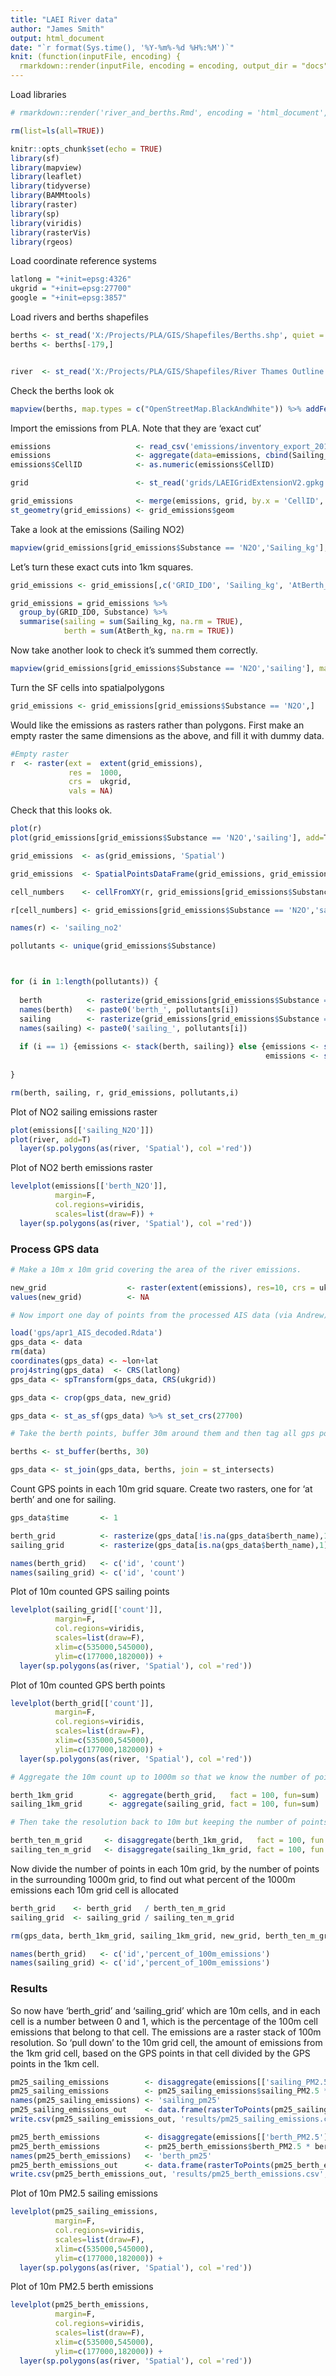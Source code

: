 ```yaml
---
title: "LAEI River data"
author: "James Smith"
output: html_document
date: "`r format(Sys.time(), '%Y-%m%-%d %H%:%M')`"
knit: (function(inputFile, encoding) {
  rmarkdown::render(inputFile, encoding = encoding, output_dir = "docs") }) 
---
```


Load libraries

```r
# rmarkdown::render('river_and_berths.Rmd', encoding = 'html_document', output_dir = "docs")

rm(list=ls(all=TRUE))

knitr::opts_chunk$set(echo = TRUE)
library(sf)
library(mapview)
library(leaflet)
library(tidyverse)
library(BAMMtools)
library(raster)
library(sp)
library(viridis)
library(rasterVis)
library(rgeos)
```

Load coordinate reference systems

```r
latlong = "+init=epsg:4326"
ukgrid = "+init=epsg:27700"
google = "+init=epsg:3857"
```

Load rivers and berths shapefiles

```r

berths <- st_read('X:/Projects/PLA/GIS/Shapefiles/Berths.shp', quiet = T) %>% st_set_crs(27700)
berths <- berths[-179,]


river  <- st_read('X:/Projects/PLA/GIS/Shapefiles/River Thames Outline.shp', quiet = T) %>% st_set_crs(27700)

```

Check the berths look ok

```r
mapview(berths, map.types = c("OpenStreetMap.BlackAndWhite")) %>% addFeatures(river)
```

Import the emissions from PLA. Note that they are 'exact cut'

```r

emissions                   <- read_csv('emissions/inventory_export_2016.csv', col_types = cols())
emissions                   <- aggregate(data=emissions, cbind(Sailing_kg, AtBerth_kg) ~ Substance + CellID, FUN=sum)
emissions$CellID            <- as.numeric(emissions$CellID)

grid                        <- st_read('grids/LAEIGridExtensionV2.gpkg', quiet = T)

grid_emissions              <- merge(emissions, grid, by.x = 'CellID', by.y = 'GRID_ID') 
st_geometry(grid_emissions) <- grid_emissions$geom

```

Take a look at the emissions (Sailing NO2)

```r
mapview(grid_emissions[grid_emissions$Substance == 'N2O','Sailing_kg'], map.types = c("OpenStreetMap.BlackAndWhite"))
```

Let's turn these exact cuts into 1km squares.

```r

grid_emissions <- grid_emissions[,c('GRID_ID0', 'Sailing_kg', 'AtBerth_kg', 'Substance')]

grid_emissions = grid_emissions %>% 
  group_by(GRID_ID0, Substance) %>% 
  summarise(sailing = sum(Sailing_kg, na.rm = TRUE),
            berth = sum(AtBerth_kg, na.rm = TRUE))

```

Now take another look to check it's summed them correctly.

```r
mapview(grid_emissions[grid_emissions$Substance == 'N2O','sailing'], map.types = c("OpenStreetMap.BlackAndWhite"))
```

Turn the SF cells into spatialpolygons

```r

grid_emissions <- grid_emissions[grid_emissions$Substance == 'N2O',]

```

Would like the emissions as rasters rather than polygons. First make an empty raster the same dimensions as the above, and fill it with dummy data.

```r
#Empty raster
r  <- raster(ext =  extent(grid_emissions),
             res =  1000,
             crs =  ukgrid,
             vals = NA)
```

Check that this looks ok.

```r
plot(r)
plot(grid_emissions[grid_emissions$Substance == 'N2O','sailing'], add=T)
```

```r

grid_emissions  <- as(grid_emissions, 'Spatial')

grid_emissions  <- SpatialPointsDataFrame(grid_emissions, grid_emissions@data)

cell_numbers    <- cellFromXY(r, grid_emissions[grid_emissions$Substance == 'N2O','sailing'])

r[cell_numbers] <- grid_emissions[grid_emissions$Substance == 'N2O','sailing']$sailing

names(r) <- 'sailing_no2'

```


```r
pollutants <- unique(grid_emissions$Substance)



for (i in 1:length(pollutants)) {
  
  berth          <- rasterize(grid_emissions[grid_emissions$Substance == pollutants[i],], r, field = 'AtBerth_kg', fun=sum)
  names(berth)   <- paste0('berth_', pollutants[i])
  sailing        <- rasterize(grid_emissions[grid_emissions$Substance == pollutants[i],], r, field = 'Sailing_kg', fun=sum)
  names(sailing) <- paste0('sailing_', pollutants[i])
  
  if (i == 1) {emissions <- stack(berth, sailing)} else {emissions <- stack(emissions, berth)
                                                         emissions <- stack(emissions, sailing)}
  
}

rm(berth, sailing, r, grid_emissions, pollutants,i)
```

Plot of NO2 sailing emissions raster

```r

plot(emissions[['sailing_N2O']])
plot(river, add=T)
  layer(sp.polygons(as(river, 'Spatial'), col ='red'))


```

Plot of NO2 berth emissions raster

```r

levelplot(emissions[['berth_N2O']],
          margin=F,
          col.regions=viridis,
          scales=list(draw=F)) + 
  layer(sp.polygons(as(river, 'Spatial'), col ='red'))


```

### Process GPS data

```r
# Make a 10m x 10m grid covering the area of the river emissions.

new_grid                  <- raster(extent(emissions), res=10, crs = ukgrid)
values(new_grid)          <- NA

```

```r
# Now import one day of points from the processed AIS data (via Andrew)

load('gps/apr1_AIS_decoded.Rdata')
gps_data <- data
rm(data)
coordinates(gps_data) <- ~lon+lat
proj4string(gps_data)  <- CRS(latlong)
gps_data <- spTransform(gps_data, CRS(ukgrid))

gps_data <- crop(gps_data, new_grid)

gps_data <- st_as_sf(gps_data) %>% st_set_crs(27700)

```

```r
# Take the berth points, buffer 30m around them and then tag all gps points that are within those buffers with the berth name

berths <- st_buffer(berths, 30)

gps_data <- st_join(gps_data, berths, join = st_intersects)

```

Count GPS points in each 10m grid square. Create two rasters, one for 'at berth' and one for sailing.

```r

gps_data$time       <- 1

berth_grid          <- rasterize(gps_data[!is.na(gps_data$berth_name),1], new_grid, fun=sum)
sailing_grid        <- rasterize(gps_data[is.na(gps_data$berth_name),1], new_grid, fun=sum)

names(berth_grid)   <- c('id', 'count')
names(sailing_grid) <- c('id', 'count')

```

Plot of 10m counted GPS sailing points

```r

levelplot(sailing_grid[['count']],
          margin=F,
          col.regions=viridis,
          scales=list(draw=F),
          xlim=c(535000,545000),
          ylim=c(177000,182000)) + 
  layer(sp.polygons(as(river, 'Spatial'), col ='red'))

```

Plot of 10m counted GPS berth points

```r

levelplot(berth_grid[['count']],
          margin=F,
          col.regions=viridis,
          scales=list(draw=F),
          xlim=c(535000,545000),
          ylim=c(177000,182000)) + 
  layer(sp.polygons(as(river, 'Spatial'), col ='red'))

```

```r
# Aggregate the 10m count up to 1000m so that we know the number of points in each 1000m cell

berth_1km_grid        <- aggregate(berth_grid,   fact = 100, fun=sum)
sailing_1km_grid      <- aggregate(sailing_grid, fact = 100, fun=sum)

```

```r
# Then take the resolution back to 10m but keeping the number of points in each 1000m 'block' the same

berth_ten_m_grid     <- disaggregate(berth_1km_grid,   fact = 100, fun = NA)
sailing_ten_m_grid   <- disaggregate(sailing_1km_grid, fact = 100, fun = NA)

```

Now divide the number of points in each 10m grid, by the number of points in the surrounding 1000m grid, to find out what percent of the 1000m emissions each 10m grid cell is allocated

```r

berth_grid    <- berth_grid   / berth_ten_m_grid
sailing_grid  <- sailing_grid / sailing_ten_m_grid

rm(gps_data, berth_1km_grid, sailing_1km_grid, new_grid, berth_ten_m_grid, sailing_ten_m_grid, grid)

names(berth_grid)   <- c('id','percent_of_100m_emissions')
names(sailing_grid) <- c('id','percent_of_100m_emissions')

```

### Results

So now have 'berth_grid' and 'sailing_grid' which are 10m cells, and in each cell is a number between 0 and 1, which is the percentage of the 100m cell emissions that belong to that cell. The emissions are a raster stack of 100m resolution. So 'pull down' to the 10m grid cell, the amount of emissions from the 1km grid cell, based on the GPS points in that cell divided by the GPS points in the 1km cell.

```r

pm25_sailing_emissions        <- disaggregate(emissions[['sailing_PM2.5']], fact = 100, fun = NA)
pm25_sailing_emissions        <- pm25_sailing_emissions$sailing_PM2.5 * sailing_grid$percent_of_100m_emissions
names(pm25_sailing_emissions) <- 'sailing_pm25'
pm25_sailing_emissions_out    <- data.frame(rasterToPoints(pm25_sailing_emissions))
write.csv(pm25_sailing_emissions_out, 'results/pm25_sailing_emissions.csv', row.names = F)

pm25_berth_emissions          <- disaggregate(emissions[['berth_PM2.5']], fact = 100, fun = NA)
pm25_berth_emissions          <- pm25_berth_emissions$berth_PM2.5 * berth_grid$percent_of_100m_emissions
names(pm25_berth_emissions)   <- 'berth_pm25'
pm25_berth_emissions_out      <- data.frame(rasterToPoints(pm25_berth_emissions))
write.csv(pm25_berth_emissions_out, 'results/pm25_berth_emissions.csv', row.names = F)

```

Plot of 10m PM2.5 sailing emissions
```r

levelplot(pm25_sailing_emissions,
          margin=F,
          col.regions=viridis,
          scales=list(draw=F),
          xlim=c(535000,545000),
          ylim=c(177000,182000)) + 
  layer(sp.polygons(as(river, 'Spatial'), col ='red'))

```

Plot of 10m PM2.5 berth emissions
```r

levelplot(pm25_berth_emissions,
          margin=F,
          col.regions=viridis,
          scales=list(draw=F),
          xlim=c(535000,545000),
          ylim=c(177000,182000)) + 
  layer(sp.polygons(as(river, 'Spatial'), col ='red'))

```